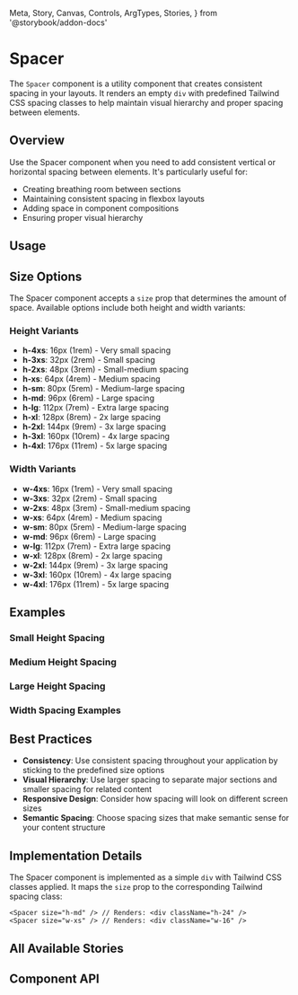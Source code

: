   Meta,
  Story,
  Canvas,
  Controls,
  ArgTypes,
  Stories,
} from '@storybook/addon-docs'

<Meta of={SpacerStories} />

# Spacer

The `Spacer` component is a utility component that creates consistent spacing in your layouts. It renders an empty `div` with predefined Tailwind CSS spacing classes to help maintain visual hierarchy and proper spacing between elements.

## Overview

Use the Spacer component when you need to add consistent vertical or horizontal spacing between elements. It's particularly useful for:

- Creating breathing room between sections
- Maintaining consistent spacing in flexbox layouts
- Adding space in component compositions
- Ensuring proper visual hierarchy

## Usage

<Canvas of={SpacerStories.H_md} />

## Size Options

The Spacer component accepts a `size` prop that determines the amount of space. Available options include both height and width variants:

### Height Variants

- **h-4xs**: 16px (1rem) - Very small spacing
- **h-3xs**: 32px (2rem) - Small spacing
- **h-2xs**: 48px (3rem) - Small-medium spacing
- **h-xs**: 64px (4rem) - Medium spacing
- **h-sm**: 80px (5rem) - Medium-large spacing
- **h-md**: 96px (6rem) - Large spacing
- **h-lg**: 112px (7rem) - Extra large spacing
- **h-xl**: 128px (8rem) - 2x large spacing
- **h-2xl**: 144px (9rem) - 3x large spacing
- **h-3xl**: 160px (10rem) - 4x large spacing
- **h-4xl**: 176px (11rem) - 5x large spacing

### Width Variants

- **w-4xs**: 16px (1rem) - Very small spacing
- **w-3xs**: 32px (2rem) - Small spacing
- **w-2xs**: 48px (3rem) - Small-medium spacing
- **w-xs**: 64px (4rem) - Medium spacing
- **w-sm**: 80px (5rem) - Medium-large spacing
- **w-md**: 96px (6rem) - Large spacing
- **w-lg**: 112px (7rem) - Extra large spacing
- **w-xl**: 128px (8rem) - 2x large spacing
- **w-2xl**: 144px (9rem) - 3x large spacing
- **w-3xl**: 160px (10rem) - 4x large spacing
- **w-4xl**: 176px (11rem) - 5x large spacing

## Examples

### Small Height Spacing

<Canvas of={SpacerStories.H4xs} />

### Medium Height Spacing

<Canvas of={SpacerStories.H_md} />

### Large Height Spacing

<Canvas of={SpacerStories.H_2xl} />

### Width Spacing Examples

<Canvas of={SpacerStories.W_md} />

## Best Practices

- **Consistency**: Use consistent spacing throughout your application by sticking to the predefined size options
- **Visual Hierarchy**: Use larger spacing to separate major sections and smaller spacing for related content
- **Responsive Design**: Consider how spacing will look on different screen sizes
- **Semantic Spacing**: Choose spacing sizes that make semantic sense for your content structure

## Implementation Details

The Spacer component is implemented as a simple `div` with Tailwind CSS classes applied. It maps the `size` prop to the corresponding Tailwind spacing class:

```tsx
<Spacer size="h-md" /> // Renders: <div className="h-24" />
<Spacer size="w-xs" /> // Renders: <div className="w-16" />
```

## All Available Stories

<Stories />

## Component API

<ArgTypes of={SpacerStories} />

